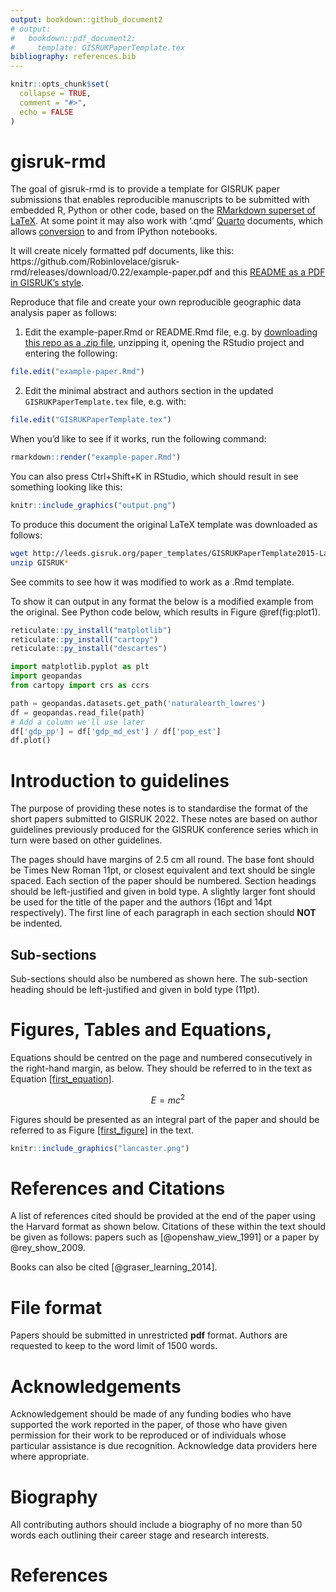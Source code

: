 ```yaml
---
output: bookdown::github_document2
# output:
#   bookdown::pdf_document2:
#     template: GISRUKPaperTemplate.tex
bibliography: references.bib
---
```


<!-- README.md is generated from README.Rmd. Please edit that file -->

```r
knitr::opts_chunk$set(
  collapse = TRUE,
  comment = "#>",
  echo = FALSE
)
```

# gisruk-rmd

<!-- badges: start -->
<!-- badges: end -->

The goal of gisruk-rmd is to provide a template for GISRUK paper submissions that enables reproducible manuscripts to be submitted with embedded R, Python or other code, based on the [RMarkdown superset of LaTeX](https://rmarkdown.rstudio.com/).
At some point it may also work with '.qmd' [Quarto](https://quarto.org/) documents, which allows [conversion](https://quarto.org/docs/tools/jupyter-lab.html#converting-notebooks) to and from IPython notebooks.

It will create nicely formatted pdf documents, like this: https://github.com/Robinlovelace/gisruk-rmd/releases/download/0.22/example-paper.pdf and this [README as a PDF in GISRUK's style](https://github.com/Robinlovelace/gisruk-rmd/releases/download/0.22/README.pdf).

Reproduce that file and create your own reproducible geographic data analysis paper as follows:

1. Edit the example-paper.Rmd or README.Rmd file, e.g. by [downloading this repo as a .zip file](https://github.com/Robinlovelace/gisruk-rmd/archive/refs/heads/main.zip), unzipping it, opening the RStudio project and entering the following:
```r
file.edit("example-paper.Rmd")
```
2. Edit the minimal abstract and authors section in the updated `GISRUKPaperTemplate.tex` file, e.g. with:
```r
file.edit("GISRUKPaperTemplate.tex")
```

When you'd like to see if it works, run the following command:

```r
rmarkdown::render("example-paper.Rmd")
```

You can also press Ctrl+Shift+K in RStudio, which should result in see something looking like this:

```r
knitr::include_graphics("output.png")
```


To produce this document the original LaTeX template was downloaded as follows:

```bash
wget http://leeds.gisruk.org/paper_templates/GISRUKPaperTemplate2015-Latex.zip
unzip GISRUK*
```

See commits to see how it was modified to work as a .Rmd template.

To show it can output in any format the below is a modified example from the original.
See Python code below, which results in Figure \@ref(fig:plot1).

```r
reticulate::py_install("matplotlib")
reticulate::py_install("cartopy")
reticulate::py_install("descartes")
```


```python
import matplotlib.pyplot as plt
import geopandas
from cartopy import crs as ccrs

path = geopandas.datasets.get_path('naturalearth_lowres')
df = geopandas.read_file(path)
# Add a column we'll use later
df['gdp_pp'] = df['gdp_md_est'] / df['pop_est']
df.plot()
```



Introduction to guidelines
==========================

The purpose of providing these notes is to standardise the format of the
short papers submitted to GISRUK 2022. These notes are based on author
guidelines previously produced for the GISRUK conference series which in
turn were based on other guidelines.

The pages should have margins of 2.5 cm all round. The base font should
be Times New Roman 11pt, or closest equivalent and text should be single
spaced. Each section of the paper should be numbered. Section headings
should be left-justified and given in bold type. A slightly larger font
should be used for the title of the paper and the authors (16pt and 14pt
respectively). The first line of each paragraph in each section should
**NOT** be indented.

Sub-sections
------------

Sub-sections should also be numbered as shown here. The sub-section
heading should be left-justified and given in bold type (11pt).

Figures, Tables and Equations,
==============================

Equations should be centred on the page and numbered consecutively in
the right-hand margin, as below. They should be referred to in the text
as Equation [\[first_equation\]](#first_equation){reference-type="ref"
reference="first_equation"}.

$$E=mc^2
\label{first_equation}$$

Figures should be presented as an integral part of the paper and should
be referred to as
Figure [\[first_figure\]](#first_figure){reference-type="ref"
reference="first_figure"} in the text.


<!-- Original LaTeX: -->
<!-- \begin{figure}[htbp] \begin{center}  -->
<!-- \resizebox{0.3\textwidth}{!}{  -->
<!-- 	\includegraphics{lancaster.png} -->
<!-- } \caption{Location of Lancaster University} \label{first_figure} \end{center} \end{figure} % -->

```r
knitr::include_graphics("lancaster.png")
```



References and Citations
========================

A list of references cited should be provided at the end of the paper
using the Harvard format as shown below. Citations of these within the
text should be given as follows: papers such as [@openshaw_view_1991] or
a paper by @rey_show_2009.

Books can also be cited [@graser_learning_2014].

File format
===========

Papers should be submitted in unrestricted **pdf** format. Authors are
requested to keep to the word limit of 1500 words.

Acknowledgements
================

Acknowledgement should be made of any funding bodies who have supported
the work reported in the paper, of those who have given permission for
their work to be reproduced or of individuals whose particular
assistance is due recognition. Acknowledge data providers here where
appropriate.

Biography
=========

All contributing authors should include a biography of no more than 50
words each outlining their career stage and research interests.

# References
